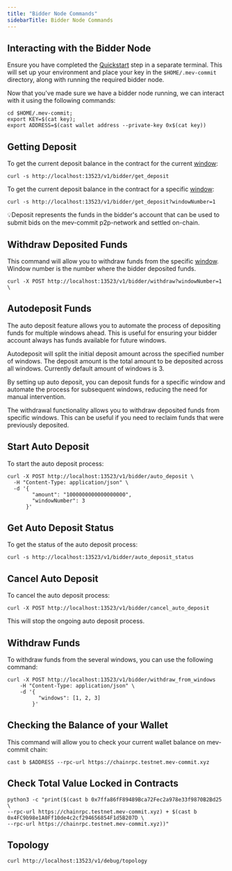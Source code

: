 ```yaml
---
title: "Bidder Node Commands"
sidebarTitle: Bidder Node Commands
---
```


## Interacting with the Bidder Node

<Note>Ensure you have completed the [Quickstart](/get-started/quickstart) step in a separate terminal. This will set up your environment and place your key in the `$HOME/.mev-commit` directory, along with running the required bidder node.</Note>

Now that you've made sure we have a bidder node running, we can interact with it using the following commands:

```shell ❯_ terminal
cd $HOME/.mev-commit;
export KEY=$(cat key);
export ADDRESS=$(cast wallet address --private-key 0x$(cat key))
```

## Getting Deposit

To get the current deposit balance in the contract for the current [window](https://docs.primev.xyz/concepts/bidder-deposit):

```shell ❯_ terminal
curl -s http://localhost:13523/v1/bidder/get_deposit
```

To get the current deposit balance in the contract for a specific [window](https://docs.primev.xyz/concepts/bidder-deposit):

```shell ❯_ terminal
curl -s http://localhost:13523/v1/bidder/get_deposit?windowNumber=1
```

💡Deposit represents the funds in the bidder's account that can be used to submit bids on the mev-commit p2p-network and settled on-chain.

## Withdraw Deposited Funds

This command will allow you to withdraw funds from the specific [window](https://docs.primev.xyz/concepts/bidder-deposit). 
Window number is the number where the bidder deposited funds.

```shell ❯_ terminal
curl -X POST http://localhost:13523/v1/bidder/withdraw?windowNumber=1 \
```

## Autodeposit Funds

The auto deposit feature allows you to automate the process of depositing funds for multiple windows ahead. This is useful for ensuring your bidder account always has funds available for future windows.

Autodeposit will split the initial deposit amount across the specified number of windows. The deposit amount is the total amount to be deposited across all windows. Currently default amount of windows is 3.

By setting up auto deposit, you can deposit funds for a specific window and automate the process for subsequent windows, reducing the need for manual intervention.

The withdrawal functionality allows you to withdraw deposited funds from specific windows. This can be useful if you need to reclaim funds that were previously deposited.

## Start Auto Deposit

To start the auto deposit process:

```shell ❯_ terminal
curl -X POST http://localhost:13523/v1/bidder/auto_deposit \
  -H "Content-Type: application/json" \
  -d '{
        "amount": "1000000000000000000",
        "windowNumber": 3
      }'
```

## Get Auto Deposit Status

To get the status of the auto deposit process:

```shell ❯_ terminal
curl -s http://localhost:13523/v1/bidder/auto_deposit_status
```

## Cancel Auto Deposit

To cancel the auto deposit process:

```shell ❯_ terminal
curl -X POST http://localhost:13523/v1/bidder/cancel_auto_deposit
```

This will stop the ongoing auto deposit process.

## Withdraw Funds

To withdraw funds from the several windows, you can use the following command:

```shell ❯_ terminal
curl -X POST http://localhost:13523/v1/bidder/withdraw_from_windows
    -H "Content-Type: application/json" \
    -d '{
          "windows": [1, 2, 3]
        }'
```

## Checking the Balance of your Wallet

This command will allow you to check your current wallet balance on mev-commit chain:

```shell ❯_ terminal
cast b $ADDRESS --rpc-url https://chainrpc.testnet.mev-commit.xyz
```

## Check Total Value Locked in Contracts

```shell ❯_ terminal
python3 -c "print($(cast b 0x7ffa86fF89489Bca72Fec2a978e33f9870B2Bd25 \
--rpc-url https://chainrpc.testnet.mev-commit.xyz) + $(cast b 0x4FC9b98e1A0Ff10de4c2cf294656854F1d5B207D \
--rpc-url https://chainrpc.testnet.mev-commit.xyz))"
```

## Topology

```shell ❯_ terminal
curl http://localhost:13523/v1/debug/topology
```

